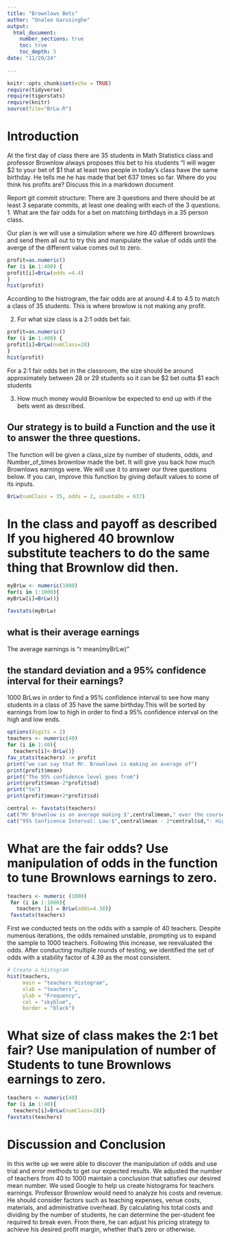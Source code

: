```yaml
---
title: "Brownlows Bets"
author: "Onalee Garusinghe"
output: 
  html_document:
    number_sections: true
    toc: true
    toc_depth: 5
date: "11/20/24"    
    
---
```

```r
knitr::opts_chunk$set(echo = TRUE)
require(tidyverse)
require(tigerstats)
require(knitr)
source(file="BrLw.R")
```


<!-- We recommend you use git branches -- create a separate branch for each major section i.e. Introduction, Methods, Results, Inferential Results, and Discussion and Conclusions - leave the YAML block untouched until the final merge where you put in your own name !-->

# Introduction

<!--In this section you explain what you are trying to show.  Where did the data come from?  What is the research or other question you are trying to answer?!-->

 At the first day of class there are 35 students in Math Statistics class and professor Brownlow always proposes this bet to his students "I will wager $2 to your bet of $1 that at least two people in today's class have  the same birthday.  He tells me he has made that bet 637 times so far. Where do you think his profits are? Discuss this in a markdown document
 
Report git commit structure:
There are 3 questions and there should be at least 3 separate commits, at least one dealing with each of the 3 questions.
1. What are the fair odds for a bet on matching birthdays in a 35 person class.

  Our plan is we will use a simulation where we hire 40 different brownlows and send them all out to try this and manipulate the value of odds until the averge of the different value comes out to zero.
```r
profit=as.numeric()
for (i in 1:400) {
profit[i]=BrLw(odds =4.4)
}
hist(profit)
```
   According to the histrogram, the fair odds are at around 4.4 to 4.5 to match a class of 35 students. This is where browlow is not making any profit.
   
   
   
   
2. For what size class is a 2:1 odds bet fair.

```r
profit=as.numeric()
for (i in 1:400) {
profit[i]=BrLw(numClass=28)
}
hist(profit)
```
   For a 2:1 fair odds bet in the classroom, the size should be around approximately between 28 or 29 students so it can be $2 bet outta $1 each students
   
   
3. How much money would Brownlow be expected to end up with if the bets went as described.

## Our strategy is to build a Function and the use it to answer the three questions. 

The function will be given a class_size by number of students, odds, and Number_of_times brownlow made the bet.  It will give you back how much Brownlows earnings were. We will use it to answer our three questions below. If you can, improve this function by giving default values to some of its inputs. 

```r
BrLw(numClass = 35, odds = 2, countoDo = 637)
```



# In the class and payoff as described  If you highered 40 brownlow substitute teachers to do the same thing that Brownlow did then.
```r
myBrLw <- numeric(1000)
for(i in 1:1000){
myBrLw[i]=BrLw()}
```



```r
favstats(myBrLw)
```



## what is their average earnings
  The average earnings is "r mean(myBrLw)"
  
## the standard deviation and a 95% confidence interval for their earnings?
   1000 BrLws in order to find a 95% confidence interval to see how many students in a class of 35 have the same birthday.This will be sorted by earnings from low to high in order to find a 95% confidence interval on the high and low ends.
   
<!--Explain and display your method of coming up with a 95% confidence interval of  professor Brownlows winnings (or losings)-->

```r
options(digits = 2)
teachers <- numeric(40)
for (i in 1:40){
  teachers[i]<-BrLw()}
fav_stats(teachers) -> profit
print("we can say that Mr. Brownlows is making an average of")
print(profit$mean)
print("The 95% confidence level goes from")
print(profit$mean-2*profit$sd)
print("to")
print(profit$mean+2*profit$sd)
```

```r
central <- favstats(teachers)
cat("Mr Brownlow is on average making $",central$mean," over the course of the experiemnt.\n")
cat("95% Conficence Interval: Low:$",central$mean - 2*central$sd,"- High $", central$mean + 2*central$sd)
```

# What are the fair odds? Use manipulation of odds in the function to tune Brownlows earnings to zero. 


<!--Decide on your methods:  In this section explain the approach you will take to attack the issue --- how will you decide on a likely estimate of professor Brownlow's earnings or losses after 637 bets. Also explain how you construct a 95% confidence interval about your estimate of his winnings !-->

```r
teachers <- numeric (1000)
 for (i in 1:1000){
   teachers [i] = BrLw(odds=4.38)}
 favstats(teachers)
```

  First we conducted tests on the odds with a sample of 40 teachers. Despite numerous iterations, the odds remained unstable, prompting us to expand the sample to 1000 teachers. Following this increase, we reevaluated the odds. After conducting multiple rounds of testing, we identified the set of odds with a stability factor of 4.39 as the most consistent.

```r
# Create a histogram
hist(teachers, 
     main = "teachers Histogram",
     xlab = "teachers",
     ylab = "Frequency",
     col = "skyblue",
     border = "black")
```

# What size of class makes the 2:1 bet fair?  Use manipulation of number of Students to tune Brownlows earnings to zero.

<!--Explain and display the results of your method of coming up with the estimate of professor Brownlows betting profits!-->

```r
teachers <- numeric(40)
for (i in 1:40){
  teachers[i]=BrLw(numClass=28)}
favstats(teachers)
```

# Discussion and Conclusion

<!--Discussion and conclusion here.  If professor Brownlow is consistantly making or losing money how could he change his payout so that his profits center on zero?  Also discuss what size his class should be in order to have his current scheme balance at zero profit.!-->

  In this write up we were able to discover the manipulation of odds and use trial and error methods to get our expected results. We adjusted the number of teachers from 40 to 1000 maintain a conclusion that satisfies our desired mean number. We used Google to help us create histograms for teachers earnings. Professor Brownlow would need to analyze his costs and revenue. He should consider factors such as teaching expenses, venue costs, materials, and administrative overhead. By calculating his total costs and dividing by the number of students, he can determine the per-student fee required to break even. From there, he can adjust his pricing strategy to achieve his desired profit margin, whether that's zero or otherwise.
  
  